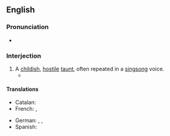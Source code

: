 ==English==

===Pronunciation===
* {{audio|en|en-us-neener.ogg|Audio (US)}}

===Interjection===
{{en-interj}}

# A [[childish]], [[hostile]] [[taunt]], often repeated in a [[singsong]] voice.
#* {{quote-book|en|year=1999|author=Suzanne Weyn|title=Happy Grouchy Day|passage=Grizzy shouted. She ran up to some old Grouch ladies. She stuck her tongue out at them. She blew a great big razzberry at them. "'''Neener, neener, neener'''!"}}

====Translations====
{{trans-top|a hostile taunt}}
* Catalan: {{t|ca|elis elis}}
* French: {{t|fr|lalalalère}}, {{t+|fr|na}}
{{trans-mid}}
* German: {{t+|de|ätsch}}, {{t|de|ätsch-bätsch}}, {{t|de|ätschi-bätsch}}
* Spanish: {{t|es|lero lero}}
{{trans-bottom}}